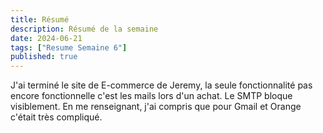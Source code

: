 ```yaml
---
title: Résumé
description: Résumé de la semaine
date: 2024-06-21
tags: ["Resume Semaine 6"]
published: true
---
```


J'ai terminé le site de E-commerce de Jeremy, la seule fonctionnalité pas encore fonctionnelle c'est les mails lors d'un achat. Le SMTP bloque visiblement. En me renseignant,
j'ai compris que pour Gmail et Orange c'était très compliqué. 
